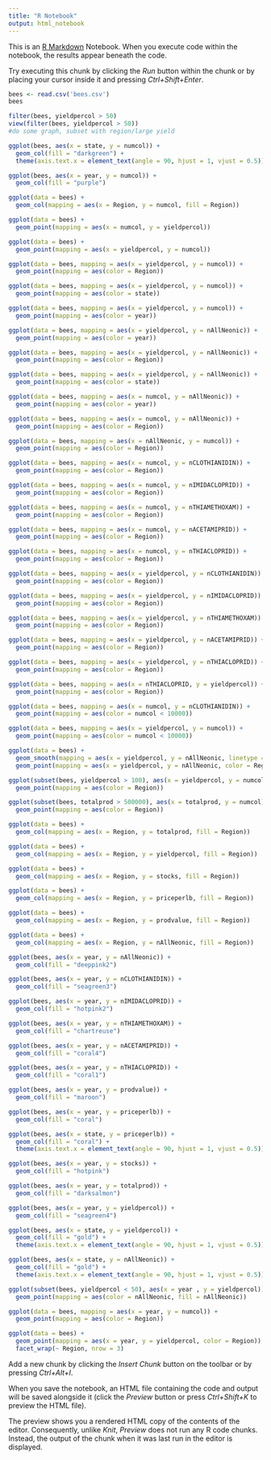 ```yaml
---
title: "R Notebook"
output: html_notebook
---
```


This is an [R Markdown](http://rmarkdown.rstudio.com) Notebook. When you execute code within the notebook, the results appear beneath the code.

Try executing this chunk by clicking the *Run* button within the chunk or by placing your cursor inside it and pressing *Ctrl+Shift+Enter*.

```r
bees <- read.csv('bees.csv')
bees
```

```r
filter(bees, yieldpercol > 50)
view(filter(bees, yieldpercol > 50))
#do some graph, subset with region/large yield
```

```r
ggplot(bees, aes(x = state, y = numcol)) +
  geom_col(fill = "darkgreen") +
  theme(axis.text.x = element_text(angle = 90, hjust = 1, vjust = 0.5))
```

```r
ggplot(bees, aes(x = year, y = numcol)) +
  geom_col(fill = "purple")
```

```r
ggplot(data = bees) +
  geom_col(mapping = aes(x = Region, y = numcol, fill = Region))
```

```r
ggplot(data = bees) +
  geom_point(mapping = aes(x = numcol, y = yieldpercol))
```

```r
ggplot(data = bees) +
  geom_point(mapping = aes(x = yieldpercol, y = numcol))
```

```r
ggplot(data = bees, mapping = aes(x = yieldpercol, y = numcol)) +
  geom_point(mapping = aes(color = Region))
```

```r
ggplot(data = bees, mapping = aes(x = yieldpercol, y = numcol)) +
  geom_point(mapping = aes(color = state))
```

```r
ggplot(data = bees, mapping = aes(x = yieldpercol, y = numcol)) +
  geom_point(mapping = aes(color = year)) 
```

```r
ggplot(data = bees, mapping = aes(x = yieldpercol, y = nAllNeonic)) +
  geom_point(mapping = aes(color = year)) 
```

```r
ggplot(data = bees, mapping = aes(x = yieldpercol, y = nAllNeonic)) +
  geom_point(mapping = aes(color = Region)) 
```

```r
ggplot(data = bees, mapping = aes(x = yieldpercol, y = nAllNeonic)) +
  geom_point(mapping = aes(color = state))
```

```r
ggplot(data = bees, mapping = aes(x = numcol, y = nAllNeonic)) +
  geom_point(mapping = aes(color = year)) 
```

```r
ggplot(data = bees, mapping = aes(x = numcol, y = nAllNeonic)) +
  geom_point(mapping = aes(color = Region)) 
```

```r
ggplot(data = bees, mapping = aes(x = nAllNeonic, y = numcol)) +
  geom_point(mapping = aes(color = Region)) 
```

```r
ggplot(data = bees, mapping = aes(x = numcol, y = nCLOTHIANIDIN)) +
  geom_point(mapping = aes(color = Region)) 
```

```r
ggplot(data = bees, mapping = aes(x = numcol, y = nIMIDACLOPRID)) +
  geom_point(mapping = aes(color = Region)) 
```

```r
ggplot(data = bees, mapping = aes(x = numcol, y = nTHIAMETHOXAM)) +
  geom_point(mapping = aes(color = Region)) 
```

```r
ggplot(data = bees, mapping = aes(x = numcol, y = nACETAMIPRID)) +
  geom_point(mapping = aes(color = Region)) 
```

```r
ggplot(data = bees, mapping = aes(x = numcol, y = nTHIACLOPRID)) +
  geom_point(mapping = aes(color = Region))
```

```r
ggplot(data = bees, mapping = aes(x = yieldpercol, y = nCLOTHIANIDIN)) +
  geom_point(mapping = aes(color = Region)) 
```

```r
ggplot(data = bees, mapping = aes(x = yieldpercol, y = nIMIDACLOPRID)) +
  geom_point(mapping = aes(color = Region)) 
```

```r
ggplot(data = bees, mapping = aes(x = yieldpercol, y = nTHIAMETHOXAM)) +
  geom_point(mapping = aes(color = Region)) 
```

```r
ggplot(data = bees, mapping = aes(x = yieldpercol, y = nACETAMIPRID)) +
  geom_point(mapping = aes(color = Region)) 
```

```r
ggplot(data = bees, mapping = aes(x = yieldpercol, y = nTHIACLOPRID)) +
  geom_point(mapping = aes(color = Region)) 
```

```r
ggplot(data = bees, mapping = aes(x = nTHIACLOPRID, y = yieldpercol)) +
  geom_point(mapping = aes(color = Region)) 
```

```r
ggplot(data = bees, mapping = aes(x = numcol, y = nCLOTHIANIDIN)) +
  geom_point(mapping = aes(color = numcol < 10000))
```

```r
ggplot(data = bees, mapping = aes(x = yieldpercol, y = numcol)) +
  geom_point(mapping = aes(color = numcol < 10000))
```

```r
ggplot(data = bees) +
  geom_smooth(mapping = aes(x = yieldpercol, y = nAllNeonic, linetype = Region)) +
  geom_point(mapping = aes(x = yieldpercol, y = nAllNeonic, color = Region))
```

```r
ggplot(subset(bees, yieldpercol > 100), aes(x = yieldpercol, y = numcol)) +
  geom_point(mapping = aes(color = Region))
```

```r
ggplot(subset(bees, totalprod > 500000), aes(x = totalprod, y = numcol)) +
  geom_point(mapping = aes(color = Region))
```

```r
ggplot(data = bees) +
  geom_col(mapping = aes(x = Region, y = totalprod, fill = Region))
```

```r
ggplot(data = bees) +
  geom_col(mapping = aes(x = Region, y = yieldpercol, fill = Region))
```

```r
ggplot(data = bees) +
  geom_col(mapping = aes(x = Region, y = stocks, fill = Region))
```

```r
ggplot(data = bees) +
  geom_col(mapping = aes(x = Region, y = priceperlb, fill = Region))
```

```r
ggplot(data = bees) +
  geom_col(mapping = aes(x = Region, y = prodvalue, fill = Region))
```

```r
ggplot(data = bees) +
  geom_col(mapping = aes(x = Region, y = nAllNeonic, fill = Region))
```

```r
ggplot(bees, aes(x = year, y = nAllNeonic)) +
  geom_col(fill = "deeppink2")
```

```r
ggplot(bees, aes(x = year, y = nCLOTHIANIDIN)) +
  geom_col(fill = "seagreen3")
```

```r
ggplot(bees, aes(x = year, y = nIMIDACLOPRID)) +
  geom_col(fill = "hotpink2")
```

```r
ggplot(bees, aes(x = year, y = nTHIAMETHOXAM)) +
  geom_col(fill = "chartreuse")
```

```r
ggplot(bees, aes(x = year, y = nACETAMIPRID)) +
  geom_col(fill = "coral4")
```

```r
ggplot(bees, aes(x = year, y = nTHIACLOPRID)) +
  geom_col(fill = "coral1")
```

```r
ggplot(bees, aes(x = year, y = prodvalue)) +
  geom_col(fill = "maroon")
```

```r
ggplot(bees, aes(x = year, y = priceperlb)) +
  geom_col(fill = "coral")
```

```r
ggplot(bees, aes(x = state, y = priceperlb)) +
  geom_col(fill = "coral") +
  theme(axis.text.x = element_text(angle = 90, hjust = 1, vjust = 0.5))
```

```r
ggplot(bees, aes(x = year, y = stocks)) +
  geom_col(fill = "hotpink")
```

```r
ggplot(bees, aes(x = year, y = totalprod)) +
  geom_col(fill = "darksalmon")
```

```r
ggplot(bees, aes(x = year, y = yieldpercol)) +
  geom_col(fill = "seagreen4")
```

```r
ggplot(bees, aes(x = state, y = yieldpercol)) +
  geom_col(fill = "gold") +
  theme(axis.text.x = element_text(angle = 90, hjust = 1, vjust = 0.5))
```

```r
ggplot(bees, aes(x = state, y = nAllNeonic)) +
  geom_col(fill = "gold") +
  theme(axis.text.x = element_text(angle = 90, hjust = 1, vjust = 0.5))
```

```r
ggplot(subset(bees, yieldpercol < 50), aes(x = year , y = yieldpercol)) +
  geom_point(mapping = aes(color = nAllNeonic, fill = nAllNeonic))
```

```r
ggplot(data = bees, mapping = aes(x = year, y = numcol)) +
  geom_point(mapping = aes(color = Region))
```

```r
ggplot(data = bees) +
  geom_point(mapping = aes(x = year, y = yieldpercol, color = Region)) +
  facet_wrap(~ Region, nrow = 3)
```

Add a new chunk by clicking the *Insert Chunk* button on the toolbar or by pressing *Ctrl+Alt+I*.

When you save the notebook, an HTML file containing the code and output will be saved alongside it (click the *Preview* button or press *Ctrl+Shift+K* to preview the HTML file).

The preview shows you a rendered HTML copy of the contents of the editor. Consequently, unlike *Knit*, *Preview* does not run any R code chunks. Instead, the output of the chunk when it was last run in the editor is displayed.
